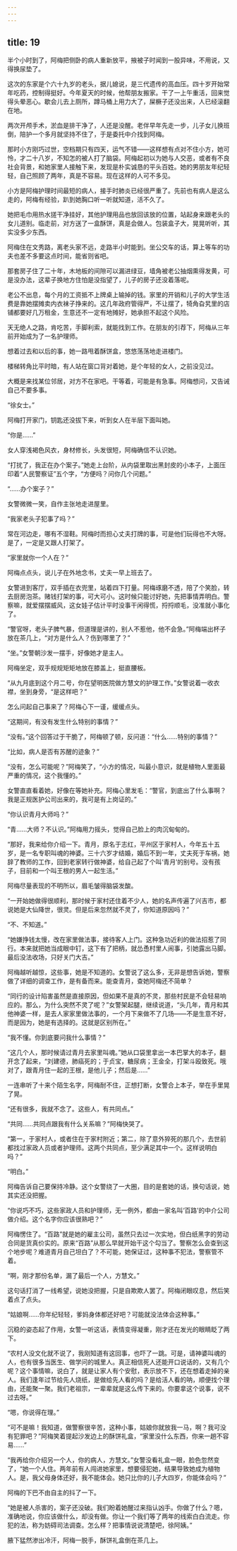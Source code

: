 ```yaml
---
---
---
```

title: 19
---




半个小时到了，阿梅把侧卧的病人重新放平，掖被子时闻到一股异味，不用说，又得换尿垫了。

这次的东家是个六十九岁的老头，据儿媳说，是三代遗传的高血压。四十岁开始常年吃药，控制得挺好。今年夏天的时候，他帮朋友搬家。干了一上午重活，回来觉得头晕恶心。歇会儿去上厕所，蹲马桶上用力大了，屎橛子还没出来，人已经滚翻在地。

两次开颅手术，淤血是排干净了，人还是没醒。老伴早年先走一步，儿子女儿换班倒，陪护一个多月就坚持不住了，于是委托中介找到阿梅。

那时小方刚巧过世，空档期只有四天，运气不错——这样想有点对不住小方，她可怜，才二十八岁，不知怎的被人打了脑袋。阿梅起初以为她与人交恶，或者有不良社会背景，和她家里人接触下来，发现是朴实诚恳的平头百姓。她的男朋友年纪轻轻，自己照顾了两年，真是不容易。现在这样的人可不多见。

小方是阿梅护理时间最短的病人，接手时肺炎已经很严重了。先前也有病人是这么走的，阿梅有经验，趴到她胸口听一听就知道，活不久了。

她把毛巾用热水搓干净挂好，其他护理用品也放回该放的位置，站起身来跟老头的女儿道别。临走前，对方送了一盒酥饼，真是会做人。包装盒子大，晃晃听听，其实没多少东西。

阿梅住在文秀路，离老头家不远，走路半小时能到。坐公交车的话，算上等车的功夫也差不多要这点时间，能省则省吧。

那套房子住了二十年，木地板的间隙可以漏进绿豆，墙角被老公抽烟熏得发黄，可是没办法，这辈子换地方住怕是没指望了，儿子的房子还没着落呢。

老公不出息，每个月的工资抵不上牌桌上输掉的钱。家里的开销和儿子的大学生活费是靠她摆摊卖内衣袜子挣来的。这几年政府管得严，不让摆了，犄角旮旯里的店铺都要好几万租金，生意还不一定有地摊好，她承担不起这个风险。

天无绝人之路，肯吃苦，手脚利索，就能找到工作。在朋友的引荐下，阿梅从三年前开始成为了一名护理师。

想着过去和以后的事，她一路甩着酥饼盒，悠悠荡荡地走进楼门。

楼梯转角比平时暗，有人站在窗口背对着她，是个年轻的女人，之前没见过。

大概是来找某位邻居，对方不在家吧。干等着，可能是有急事。阿梅想问，又告诫自己不要多事。

“徐女士。”

阿梅打开家门，钥匙还没拔下来，听到女人在半层下面叫她。

“你是……”

女人穿浅褐色风衣，身材修长，头发很短，阿梅确信不认识她。

“打扰了，我正在办个案子。”她走上台阶，从内袋里取出黑封皮的小本子，上面压印着“人民警察证”五个字，“方便吗？问你几个问题。”

“……办个案子？”

女警微微一笑，自作主张地走进屋里。

“我家老头子犯事了吗？”

常在河边走，哪有不湿鞋。阿梅时而担心丈夫打牌的事，可是他们玩得也不大呀。是了，一定是又跟人打架了。

“家里就你一个人在？”

阿梅点点头，说儿子在外地念书，丈夫一早上班去了。

女警进到客厅，双手插在衣兜里，站着四下打量。阿梅琢磨不透，陪了个笑脸，转去厨房泡茶。赌钱打架的事，可大可小。这时候只能讨好她，先把事情弄明白。警察嘛，就爱摆摆威风，这女娃子估计平时没事干闲得慌，捋捋顺毛，没准就小事化了。

“警官呀，老头子脾气暴，但道理是讲的，别人不惹他，他不会急。”阿梅端出杯子放在茶几上，“对方是什么人？伤到哪里了？”

“坐。”女警朝沙发一摆手，好像她才是主人。

阿梅坐定，双手规规矩矩地放在膝盖上，挺直腰板。

“从九月底到这个月二号，你在望明医院做方慧文的护理工作。”女警说着一收衣襟，坐到身旁，“是这样吧？”

怎么问起自己事来了？阿梅心下一谨，缓缓点头。

“这期间，有没有发生什么特别的事情？”

“没有。”这个回答过于干脆了，阿梅顿了顿，反问道：“什么……特别的事情？”

“比如，病人是否有苏醒的迹象？”

“没有，怎么可能呢？”阿梅笑了，“小方的情况，叫最小意识，就是植物人里面最严重的情况，这个我懂的。”

女警直直看着她，好像在等她补充。阿梅心里发毛：“警官，到底出了什么事啊？我是正规医护公司出来的，我可是有上岗证的。”

“你认识青月大师吗？”

“青……大师？不认识。”阿梅用力摇头，觉得自己脸上的肉沉甸甸的。

“那好，我来给你介绍一下。青月，原名于志红，平州区于家村人，今年五十五岁，是一名专职叫魂的神婆。三十六岁才结婚，婚后不到一年，丈夫死于车祸，她辞了教师的工作，回到老家转行做神婆，给自己起了个叫‘青月’的别号。没有孩子，目前和一个叫王根的男人一起生活。”

阿梅尽量表现的不明所以，眉毛皱得脑袋发酸。

“一开始她做得很顺利，那时候于家村还住着不少人，她的名声传遍了兴吉市，都说她是大仙降世，很灵。但是后来忽然就不灵了，你知道原因吗？”

“不、不知道。”

“她嫌挣钱太慢，改在家里做法事，接待客人上门。这种急功近利的做法招惹了同行。本来就把她当成眼中钉，这下有了把柄，就怂恿村里人闹事，引她露出马脚。最后没法收场，只好关门大吉。”

阿梅越听越惊，这些事，她是不知道的。女警说了这么多，无非是想告诉她，警察做了详细的调查工作，是有备而来。能查青月，查她阿梅还不简单？

“同行的设计陷害虽然是直接原因，但如果不是真的不灵，那些村民是不会轻易响应的。那么，为什么突然不灵了呢？”女警架起腿，继续说道，“头几年，青月和其他神婆一样，是去人家家里做法事的，一个月下来做不了几场——不是生意不好，而是因为，她是有选择的。这就是区别所在。”

“我不懂。你到底要问我什么事情？”

“这几个人，那时候请过青月去家里叫魂。”她从口袋里拿出一本巴掌大的本子，翻开念了起来，“刘建德，肺癌死的；于贞宝，糖尿病；王金全，打架斗殴致死。哦对了，跟青月住一起的王根，是他儿子；然后是……”

一连串听了十来个陌生名字，阿梅耐不住，正想打断，女警合上本子，举在手里晃了晃。

“还有很多，我就不念了。这些人，有共同点。”

“共同……共同点跟我有什么关系嘛？”阿梅快哭了。

“第一，于家村人，或者住在于家村附近；第二，除了意外猝死的那几个，去世前都找过家政人员或者护理师。这两个共同点，至少满足其中一个。这样说明白吗？”

“明白。”

阿梅告诉自己要保持冷静。这个女警绕了一大圈，目的是套她的话，换句话说，她其实还没把握。

“你说巧不巧，这些家政人员和护理师，无一例外，都由一家名叫‘百路’的中介公司做介绍。这个名字你应该很熟吧？”

阿梅愣住了。“百路”就是她的雇主公司，虽然只去过一次实地，但白纸黑字的劳动合同是货真价实的。原来“百路”从那么早就开始干这个勾当了。警察怎么会查到这个地步呢？难道青月自己坦白了？不可能，她保证过，这种事不犯法，警察管不着。

“啊，刚才那份名单，漏了最后一个人，方慧文。”

这句话打消了一线希望，说她没把握，只是自欺欺人罢了。阿梅闭眼叹息，然后笑着点了点头。

“姑娘啊……你年纪轻轻，爹妈身体都还好吧？可能就没法体会这种事。”

沉稳的姿态起了作用，女警一听这话，表情变得凝重，刚才还在发光的眼睛眨了两下。

“农村人没文化就不说了，我刚知道有这回事，也吓了一跳。可是，请神婆叫魂的人，也有很多当医生、做学问的城里人。真正相信死人还能开口说话的，又有几个呢？这个事情嘛，说白了，就是让家人有个安慰，表示放不下，还在想着走掉的亲人。我们逢年过节给先人烧纸，是做给先人看的吗？是给活人看的呐，顺便找个理由，还能聚一聚。我们老祖宗，一辈辈就是这么传下来的。你要拿这个说事，说不过去呀。”

“嗯，你说得在理。”

“可不是嘛！我知道，做警察很辛苦，这种小事，姑娘你就放我一马，啊？我可没有犯罪吧？”阿梅笑着提起沙发边上的酥饼礼盒，“家里没什么东西，你来一趟不容易……”

“我再给你介绍另一个人，你的病人，方慧文。”女警没看礼盒一眼，脸色忽然变了，“她一个人住。两年前有人闯进她家里，想要侵犯她，结果导致她成为植物人。是，我父母身体还好，我不能体会。她只比你的儿子大四岁，你能体会吗？”

阿梅的下巴不由自主的抖了一下。

“她是被人杀害的，案子还没破。我们盼着她醒过来指认凶手。你做了什么？嗯，准确地说，你应该做什么，却没有做。你让一个我们等了两年的线索白白流走。你犯的法，称为妨碍司法调查。怎么样？把事情说说清楚吧，徐阿姨。”

腋下猛然渗出冷汗，阿梅一脱手，酥饼礼盒倒在茶几上。